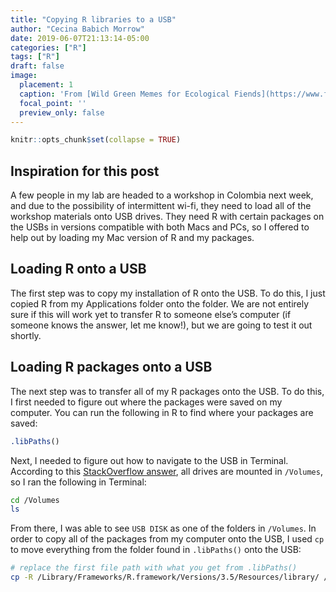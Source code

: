 ```yaml
---
title: "Copying R libraries to a USB"
author: "Cecina Babich Morrow"
date: 2019-06-07T21:13:14-05:00
categories: ["R"]
tags: ["R"]
draft: false
image:
  placement: 1
  caption: 'From [Wild Green Memes for Ecological Fiends](https://www.facebook.com/groups/WildGreenMemesForEcologicalFiends/).'
  focal_point: ''
  preview_only: false
---
```


```r
knitr::opts_chunk$set(collapse = TRUE)
```

## Inspiration for this post

A few people in my lab are headed to a workshop in Colombia next week, and due to the possibility of intermittent wi-fi, they need to load all of the workshop materials onto USB drives. They need R with certain packages on the USBs in versions compatible with both Macs and PCs, so I offered to help out by loading my Mac version of R and my packages.

## Loading R onto a USB

The first step was to copy my installation of R onto the USB. To do this, I just copied R from my Applications folder onto the folder. We are not entirely sure if this will work yet to transfer R to someone else's computer (if someone knows the answer, let me know!), but we are going to test it out shortly.

## Loading R packages onto a USB

The next step was to transfer all of my R packages onto the USB. To do this, I first needed to figure out where the packages were saved on my computer. You can run the following in R to find where your packages are saved:

```r
.libPaths()
```

Next, I needed to figure out how to navigate to the USB in Terminal. According to this [StackOverflow answer](https://apple.stackexchange.com/questions/60231/using-terminal-how-can-i-find-which-directory-is-my-usb-drive-mounted-in), all drives are mounted in `/Volumes`, so I ran the following in Terminal:

```bash
cd /Volumes
ls
```

From there, I was able to see `USB DISK` as one of the folders in `/Volumes`. In order to copy all of the packages from my computer onto the USB, I used `cp` to move everything from the folder found in `.libPaths()` onto the USB:

```bash
# replace the first file path with what you get from .libPaths()
cp -R /Library/Frameworks/R.framework/Versions/3.5/Resources/library/ /Volumes/USB\ DISK/R_packages/
```

